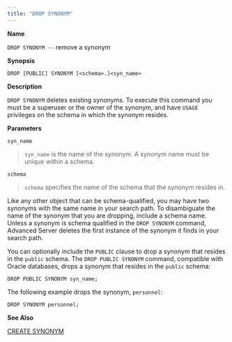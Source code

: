```yaml
---
title: "DROP SYNONYM"
---
```


<div id="drop_synonym" class="registered_link"></div>

**Name**

`DROP SYNONYM --` remove a synonym

**Synopsis**

```text
DROP [PUBLIC] SYNONYM [<schema>.]<syn_name>
```

**Description**

`DROP SYNONYM` deletes existing synonyms. To execute this command you must be a superuser or the owner of the synonym, and have `USAGE` privileges on the schema in which the synonym resides.

**Parameters**

`syn_name`

> `syn_name` is the name of the synonym. A synonym name must be unique within a schema.

`schema`

> `schema` specifies the name of the schema that the synonym resides in.

Like any other object that can be schema-qualified, you may have two synonyms with the same name in your search path. To disambiguate the name of the synonym that you are dropping, include a schema name. Unless a synonym is schema qualified in the `DROP SYNONYM` command, Advanced Server deletes the first instance of the synonym it finds in your search path.

You can optionally include the `PUBLIC` clause to drop a synonym that resides in the `public` schema. The `DROP PUBLIC SYNONYM` command, compatible with Oracle databases, drops a synonym that resides in the `public` schema:

```text
DROP PUBLIC SYNONYM syn_name;
```

The following example drops the synonym, `personnel`:

```text
DROP SYNONYM personnel;
```

**See Also**

[CREATE SYNONYM](35_create_synonym/#create_synonym)
